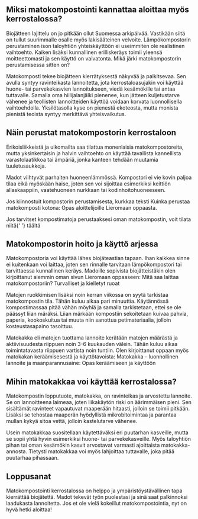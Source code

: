 ## Miksi matokompostointi kannattaa aloittaa myös kerrostalossa?

Biojätteen lajittelu on jo pitkään ollut Suomessa arkipäivää. Vastikään siitä on tullut suurimmalle osalle myös
lakisääteinen velvoite. Lämpökompostorin perustaminen ison taloyhtiön yhteiskäyttöön ei useimmiten ole realistinen
vaihtoehto. Kaiken lisäksi kunnallinen erilliskeräys toimii yleensä moitteettomasti ja sen käyttö on vaivatonta. Mikä
järki matokompostorin perustamisessa sitten on?

Matokomposti tekee biojätteen kierrätyksestä näkyvää ja palkitsevaa. Sen avulla syntyy ravinteikasta lannoitetta, jota
kerrostaloasujakin voi käyttää huone- tai parvekekasvien lannoitukseen, viedä kesämökille tai antaa tuttavalle. Samalla
oma hiilijalanjälki pienenee, kun jätteen kuljetustarve vähenee ja teollisten lannoitteiden käyttöä voidaan korvata
luonnollisella vaihtoehdolla. Yksilötasolla kyse on pienestä ekoteosta, mutta monista pienistä teoista syntyy merkittävä
yhteisvaikutus.

## Näin perustat matokompostorin kerrostaloon

Erikoisliikkeistä ja ulkomailta saa tilattua monenlaisia matokompostoreita, mutta yksinkertaisin ja halvin vaihtoehto on
käyttää tavallista kannellista varastolaatikkoa tai ämpäriä, jonka kanteen tehdään muutamia tuuletusaukkoja.

Madot viihtyvät parhaiten huoneenlämmössä. Kompostori ei vie kovin paljoa tilaa eikä myöskään haise, joten sen voi
sijoittaa esimerkiksi keittiön allaskaappiin, vaatehuoneen nurkkaan tai kodinhoitohuoneeseen.

Jos kiinnostuit kompostorin perustamisesta, kurkkaa teksti <SafeLink href="/opas/kompostin-hyödyntäminen/matokakka-luonnollinen-lannoite-opas-aloittelijoille">Kuinka perustaa matokomposti kotona: Opas aloittelijoille</SafeLink> Lieromaan oppaasta.

<aside>
  Jos tarvitset kompostimatoja perustaaksesi oman matokompostin, voit tilata niitä{' '}
  <SafeLink href="/tuotteet/madot">täältä</SafeLink>
</aside>

## Matokompostorin hoito ja käyttö arjessa

Matokompostoria voi käyttää lähes biojäteastian tapaan. Ihan kaikkea sinne ei kuitenkaan voi laittaa, joten sen rinnalle
tarvitaan lämpökompostori tai tarvittaessa kunnallinen keräys. Madoille sopivista biojätteistäkin olen kirjoittanut
aiemmin oman sivun Lieromaan oppaaseen: <SafeLink href="/opas/kompostorin-hoito/mita-saa-laittaa-matokompostoriin-turvalliset-ja-kielletyt-ruoat">Mitä saa laittaa matokompostoriin? Turvalliset ja kielletyt ruoat</SafeLink>

Matojen ruokkimisen lisäksi noin kerran viikossa on syytä tarkistaa matokompostin tila. Tähän kuluu aikaa pari
minuuttia. Käytännössä kompostimassaa pitää vähän möyhiä ja samalla tarkistetaan, ettei se ole päässyt liian märäksi.
Liian märkään kompostiin sekoitetaan kuivaa pahvia, paperia, kookoskuitua tai muuta niin sanottua petimateriaalia,
jolloin kosteustasapaino tasoittuu.

Matokakka eli matojen tuottama lannoite kerätään matojen määrästä ja aktiivisuudesta riippuen noin 3-6 kuukauden välein.
Tähän kuluu aikaa toimintatavasta riippuen vartista noin tuntiin. Olen kirjoittanut oppaan myös matokakan keräämisesestä
ja käyttötavoista: <SafeLink href="/opas/kompostin-hyödyntäminen/matokakka-luonnollinen-lannoite-opas-aloittelijoille">Matokakka – luonnollinen lannoite ja maanparannusaine: Opas keräämiseen ja käyttöön</SafeLink>

## Mihin matokakkaa voi käyttää kerrostalossa?

Matokompostin lopputuote, matokakka, on ravinteikas ja arvostettu lannoite. Se on lannoitteena laimeaa, joten
liikakäytön riski on äärimmäisen pieni. Sen sisältämät ravinteet vapautuvat maaperään hitaasti, jolloin se toimii
pitkään. Lisäksi se tehostaa maaperän hyödyllistä mikrobitoimintaa ja parantaa mullan kykyä sitoa vettä, jolloin
kastelutarve vähenee.

Usein matokakkaa suositellaan käytettäväksi eri puutarhan kasveille, mutta se sopii yhtä hyvin esimerkiksi huone- tai
parvekekasveille. Myös taloyhtiön pihan tai oman kesämökin kasvit arvostavat varmasti ajoittaista matokakka-annosta.
Tietysti matokakkaa voi myös lahjoittaa tuttavalle, joka pitää puutarhaa pihassaan.

## Loppusanat

Matokompostointi kerrostalossa on helppo ja ympäristöystävällinen tapa kierrättää biojätettä. Madot tekevät työn
puolestasi ja sinä saat palkinnoksi laadukasta lannoitetta. Jos et ole vielä kokeillut matokompostointia, nyt on hyvä
hetki aloittaa!
